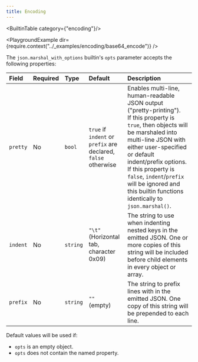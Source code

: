 ```yaml
---
title: Encoding
---
```

<BuiltinTable category={"encoding"}/>

<PlaygroundExample dir={require.context("../_examples/encoding/base64_encode")} />

The `json.marshal_with_options` builtin's `opts` parameter accepts the following properties:

| Field    | Required | Type     | Default                                                              | Description                                                                                                                                                                                                                                                                                                                                      |
| :------- | :------- | :------- | :------------------------------------------------------------------- | :----------------------------------------------------------------------------------------------------------------------------------------------------------------------------------------------------------------------------------------------------------------------------------------------------------------------------------------------- |
| `pretty` | No       | `bool`   | `true` if `indent` or `prefix` are declared, <br/> `false` otherwise | Enables multi-line, human-readable JSON output ("pretty-printing"). <br/>If this property is `true`, then objects will be marshaled into multi-line JSON with either user-specified or default indent/prefix options. If this property is `false`, `indent`/`prefix` will be ignored and this builtin functions identically to `json.marshal()`. |
| `indent` | No       | `string` | `"\t"` <br/> (Horizontal tab, character 0x09)                        | The string to use when indenting nested keys in the emitted JSON. One or more copies of this string will be included before child elements in every object or array.                                                                                                                                                                             |
| `prefix` | No       | `string` | `""` <br/> (empty)                                                   | The string to prefix lines with in the emitted JSON. One copy of this string will be prepended to each line.                                                                                                                                                                                                                                     |

Default values will be used if:

- `opts` is an empty object.
- `opts` does not contain the named property.
